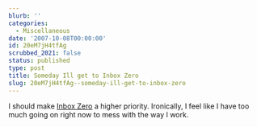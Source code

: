 ```yaml
---
blurb: ''
categories:
  - Miscellaneous
date: '2007-10-08T00:00:00'
id: 20eM7jH4tfAg
scrubbed_2021: false
status: published
type: post
title: Someday Ill get to Inbox Zero
slug: 20eM7jH4tfAg--someday-ill-get-to-inbox-zero
---
```


I should make [Inbox Zero](http://www.43folders.com/izero) a higher
priority. Ironically, I feel like I have too much going on right
now to mess with the way I work.
